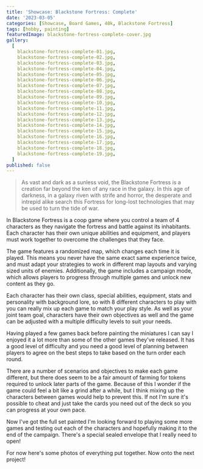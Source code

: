 ```yaml
---
title: 'Showcase: Blackstone Fortress: Complete'
date: '2023-03-05'
categories: [Showcase, Board Games, 40k, Blackstone Fortress]
tags: [hobby, painting]
featuredImage: blackstone-fortress-complete-cover.jpg
gallery:
  [
    blackstone-fortress-complete-01.jpg,
    blackstone-fortress-complete-02.jpg,
    blackstone-fortress-complete-03.jpg,
    blackstone-fortress-complete-04.jpg,
    blackstone-fortress-complete-05.jpg,
    blackstone-fortress-complete-06.jpg,
    blackstone-fortress-complete-07.jpg,
    blackstone-fortress-complete-08.jpg,
    blackstone-fortress-complete-09.jpg,
    blackstone-fortress-complete-10.jpg,
    blackstone-fortress-complete-11.jpg,
    blackstone-fortress-complete-12.jpg,
    blackstone-fortress-complete-13.jpg,
    blackstone-fortress-complete-14.jpg,
    blackstone-fortress-complete-15.jpg,
    blackstone-fortress-complete-16.jpg,
    blackstone-fortress-complete-17.jpg,
    blackstone-fortress-complete-18.jpg,
    blackstone-fortress-complete-19.jpg,
  ]
published: false
---
```



> As vast and dark as a sunless void, the Blackstone Fortress is a creation far beyond the ken of any race in the
> galaxy. In this age of darkness, in a galaxy riven with strife and horror, the desperate and intrepid alike search
> this Fortress for long-lost technologies that may be used to turn the tide of war.

In Blackstone Fortress is a coop game where you control a team of 4 characters as they navigate the fortress and battle
against its inhabitants. Each character has their own unique abilities and equipment, and players must work together
to overcome the challenges that they face.

The game features a randomized map, which changes each time it is played. This means you never have the same exact
same experience twice, and must adapt your strategies to work in different map layouts and varying sized units
of enemies. Additionally, the game includes a campaign mode, which allows players to progress through multiple games
and unlock new content as they go.

Each character has their own class, special abilities, equipment, stats and personality with background lore, so with
8 different characters to play with you can really mix up each game to match your play style. As well as your joint
team goal, characters have their own objectives as well and the game can be adjusted with a multiple difficulty levels
to suit your needs.

Having played a few games back before painting the miniatures I can say I enjoyed it a lot more than some of the other
games they've released. It has a good level of difficulty and you need a good level of planning between players to
agree on the best steps to take based on the turn order each round.

There are a number of scenarios and objectives to make each game different, but there does seem to be a fair amount of
farming for tokens required to unlock later parts of the game. Because of this I wonder if the game could feel a bit
like a grind after a while, but I think mixing up the characters between games would help to prevent this. If not I'm
sure it's possible to cheat and just take the cards you need out of the deck so you can progress at your own pace.

Now I've got the full set painted I'm looking forward to playing some more games and testing out each of the characters
and hopefully making it to the end of the campaign. There's a special sealed envelope that I really need to open!

For now here's some photos of everything put together. Now onto the next project!
